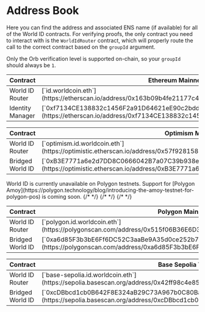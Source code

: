 # Address Book

Here you can find the address and associated ENS name (if available) for all of the World ID contracts. For verifying proofs, the only contract you need to interact with is the `WorldIdRouter` contract, which will properly route the call to the correct contract based on the `groupId` argument.

<Note>Only the Orb verification level is supported on-chain, so your `groupId` should always be `1`.</Note>

<Tabs>
<TabItem label="Ethereum">
<table>
  <thead>
    <tr>
      <th>Contract</th>
      <th>Ethereum Mainnet</th>
      <th>Ethereum Sepolia Testnet</th>
    </tr>
  </thead>
  <tbody>
    <tr>
      <td className="align-middle">World ID Router</td>
      <td className="align-middle">[`id.worldcoin.eth`](https://etherscan.io/address/0x163b09b4fe21177c455d850bd815b6d583732432#code)</td>
      <td className="align-middle">[`sepolia.id.worldcoin.eth`](https://sepolia.etherscan.io/address/0x469449f251692e0779667583026b5a1e99512157#code)</td>
    </tr>
    <tr>
      <td className="align-middle">Identity Manager</td>
      <td className="align-middle">[`0xf7134CE138832c1456F2a91D64621eE90c2bddEa`](https://etherscan.io/address/0xf7134CE138832c1456F2a91D64621eE90c2bddEa#code)</td>
      <td className="align-middle">[`0xe5d8756dc25764c8a28e197be85e60c5262633a0`](https://sepolia.etherscan.io/address/0xe5d8756dc25764c8a28e197be85e60c5262633a0#code)</td>
    </tr>
  </tbody>
</table>
</TabItem>
<TabItem label="Optimism">
<table>
  <thead>
    <tr>
      <th>Contract</th>
      <th>Optimism Mainnet</th>
      <th>Optimism Sepolia Testnet</th>
    </tr>
  </thead>
  <tbody>
    <tr>
      <td className="align-middle">World ID Router</td>
      <td className="align-middle">[`optimism.id.worldcoin.eth`](https://optimistic.etherscan.io/address/0x57f928158C3EE7CDad1e4D8642503c4D0201f611#code)</td>
      <td className="align-middle">[`op-sepolia.id.worldcoin.eth`](https://sepolia-optimism.etherscan.io/address/0x11cA3127182f7583EfC416a8771BD4d11Fae4334#code)</td>
    </tr>
    <tr>
      <td className="align-middle">Bridged World ID</td>
      <td className="align-middle">[`0xB3E7771a6e2d7DD8C0666042B7a07C39b938eb7d`](https://optimistic.etherscan.io/address/0xB3E7771a6e2d7DD8C0666042B7a07C39b938eb7d#code)</td>
      <td className="align-middle">[`0xa3cD15EBed6075E33a54483C59818bC43D57c556`](https://sepolia-optimism.etherscan.io/address/0xa3cD15EBed6075E33a54483C59818bC43D57c556#code)</td>
    </tr>
  </tbody>
</table>
</TabItem>
<TabItem label="Polygon">
<Note type="warning">World ID is currently unavailable on Polygon testnets. Support for [Polygon Amoy](https://polygon.technology/blog/introducing-the-amoy-testnet-for-polygon-pos) is coming soon.</Note>
<table>
  <thead>
    <tr>
      <th>Contract</th>
      <th>Polygon Mainnet</th>
      {/* <th>Polygon Mumbai Testnet</th> */}
    </tr>
  </thead>
  <tbody>
    <tr>
      <td className="align-middle">World ID Router</td>
      <td className="align-middle">[`polygon.id.worldcoin.eth`](https://polygonscan.com/address/0x515f06B36E6D3b707eAecBdeD18d8B384944c87f#code)</td>
      {/* <td className="align-middle">[`mumbai.id.worldcoin.eth`](https://mumbai.polygonscan.com/address/0x719683F13Eeea7D84fCBa5d7d17Bf82e03E3d260#code)</td> */}
    </tr>
    <tr>
      <td className="align-middle">Bridged World ID</td>
      <td className="align-middle">[`0xa6d85F3b3bE6Ff6DC52C3aaBe9A35d0ce252b79F`](https://polygonscan.com/address/0xa6d85F3b3bE6Ff6DC52C3aaBe9A35d0ce252b79F#code)</td>
      {/* <td className="align-middle">[`0xCDfDF72065493bDDb2131478c89C1D5482BD1dF6`](https://mumbai.polygonscan.com/address/0xCDfDF72065493bDDb2131478c89C1D5482BD1dF6#code)</td> */}
    </tr>
  </tbody>
</table>
</TabItem>
<TabItem label="Base (Sepolia)">
<table>
  <thead>
    <tr>
      <th>Contract</th>
      <th>Base Sepolia Testnet</th>
    </tr>
  </thead>
  <tbody>
    <tr>
      <td className="align-middle">World ID Router</td>
      <td className="align-middle">[`base-sepolia.id.worldcoin.eth`](https://sepolia.basescan.org/address/0x42ff98c4e85212a5d31358acbfe76a621b50fc02#code)</td>
    </tr>
    <tr>
      <td className="align-middle">Bridged World ID</td>
      <td className="align-middle">[`0xcDBbcd1cb0B642F8E324aB29C73A967b0C80Bad5`](https://sepolia.basescan.org/address/0xcDBbcd1cb0B642F8E324aB29C73A967b0C80Bad5#code)</td>
    </tr>
  </tbody>
</table>
</TabItem>
</Tabs>